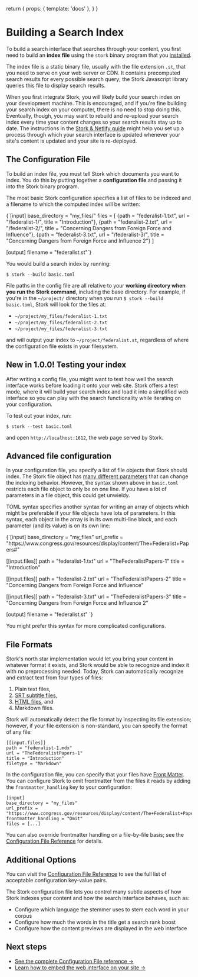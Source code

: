   return {
    props: { template: 'docs' },
  }
}

# Building a Search Index

To build a search interface that searches through your content, you first need to build an **index file** using the `stork` binary program that you [installed](/docs/install).

The index file is a static binary file, usually with the file extension `.st`, that you need to serve on your web server or CDN. It contains precomputed search results for every possible search query; the Stork Javascript library queries this file to display search results.

When you first integrate Stork, you will likely build your search index on your development machine. This is encouraged, and if you're fine building your search index on your computer, there is no need to stop doing this. Eventually, though, you may want to rebuild and re-upload your search index every time your content changes so your search results stay up to date. The instructions in the [Stork & Netlify guide](/docs/stork-and-netlify) might help you set up a process through which your search interface is updated whenever your site's content is updated and your site is re-deployed.

## The Configuration File

To build an index file, you must tell Stork which documents you want to index. You do this by putting together a **configuration file** and passing it into the Stork binary program.

The most basic Stork configuration specifies a list of files to be indexed and a filename to which the computed index will be written:

<Wide>
  <Codeblock filename="basic.toml">
    {`[input]
base_directory = "my_files/"
files = [
    {path = "federalist-1.txt", url = "/federalist-1/", title = "Introduction"},
    {path = "federalist-2.txt", url = "/federalist-2/", title = "Concerning Dangers from Foreign Force and Influence"},
    {path = "federalist-3.txt", url = "/federalist-3/", title = "Concerning Dangers from Foreign Force and Influence 2"}
]
 
[output]
filename = "federalist.st"`}
  </Codeblock>
</Wide>

You would build a search index by running:

```
$ stork --build basic.toml
```

File paths in the config file are all relative to your **working directory when you run the Stork command**, including the base directory. For example, if you're in the `~/project/` directory when you run `$ stork --build basic.toml`, Stork will look for the files at:

- `~/project/my_files/federalist-1.txt`
- `~/project/my_files/federalist-2.txt`
- `~/project/my_files/federalist-3.txt`

and will output your index to `~/project/federalist.st`, regardless of where the configuration file exists in your filesystem.

## <span class="badge">New in 1.0.0!</span> Testing your index

After writing a config file, you might want to test how well the search interface works before loading it onto your web site. Stork offers a test mode, where it will build your search index and load it into a simplified web interface so you can play with the search functionality while iterating on your configuration.

To test out your index, run:

```
$ stork --test basic.toml
```

and open `http://localhost:1612`, the web page served by Stork.

## Advanced file configuration

In your configuration file, you specify a list of file objects that Stork should index. The Stork file object has [many different parameters](/docs/config-ref) that can change the indexing behavior. However, the syntax shown above in `basic.toml` restricts each file object to only be on one line. If you have a lot of parameters in a file object, this could get unwieldy.

TOML syntax specifies another syntax for writing an array of objects which might be preferable if your file objects have lots of parameters. In this syntax, each object in the array is in its own multi-line block, and each parameter (and its value) is on its own line:

<Wide>
  <Codeblock filename="longer.toml">
    {`[input]
base_directory = "my_files"
url_prefix = "https://www.congress.gov/resources/display/content/The+Federalist+Papers#"
 
[[input.files]] 
path = "federalist-1.txt"
url = "TheFederalistPapers-1"
title = "Introduction"
 
[[input.files]]
path = "federalist-2.txt"
url = "TheFederalistPapers-2"
title = "Concerning Dangers from Foreign Force and Influence"
 
[[input.files]]
path = "federalist-3.txt"
url = "TheFederalistPapers-3"
title = "Concerning Dangers from Foreign Force and Influence 2"
 
[output]
filename = "federalist.st"
`}
  </Codeblock>
</Wide>

You might prefer this syntax for more complicated configurations.

## File Formats

Stork's north star implementation would let you bring your content in whatever format it exists, and Stork would be able to recognize and index it with no preprocessing needed. Today, Stork can automatically recognize and extract text from four types of files:

1. Plain text files,
2. [SRT subtitle files](/docs/srt),
3. [HTML files](/docs/html), and
4. Markdown files.

Stork will automatically detect the file format by inspecting its file extension; however, if your file extension is non-standard, you can specify the format of any file:

```
[[input.files]]
path = "federalist-1.mdx"
url = "TheFederalistPapers-1"
title = "Introduction"
filetype = "Markdown"
```

In the configuration file, you can specify that your files have [Front Matter](https://jekyllrb.com/docs/front-matter/). You can configure Stork to omit frontmatter from the files it reads by adding the `frontmatter_handling` key to your configuration:

```
[input]
base_directory = "my_files"
url_prefix = "https://www.congress.gov/resources/display/content/The+Federalist+Papers#"
frontmatter_handling = "Omit"
files = [...]
```

You can also override frontmatter handling on a file-by-file basis; see the [Configuration File Reference](/docs/config-ref) for details.

## Additional Options

You can visit the [Configuration File Reference](/docs/config-ref) to see the full list of acceptable configuration key-value pairs.

The Stork configuration file lets you control many subtle aspects of how Stork indexes your content and how the search interface behaves, such as:

- Configure which language the stemmer uses to stem each word in your corpus
- Configure how much the words in the title get a search rank boost
- Configure how the content previews are displayed in the web interface

## Next steps

- [See the complete Configuration File reference →](/docs/config-ref)
- [Learn how to embed the web interface on your site →](/docs/interface)
